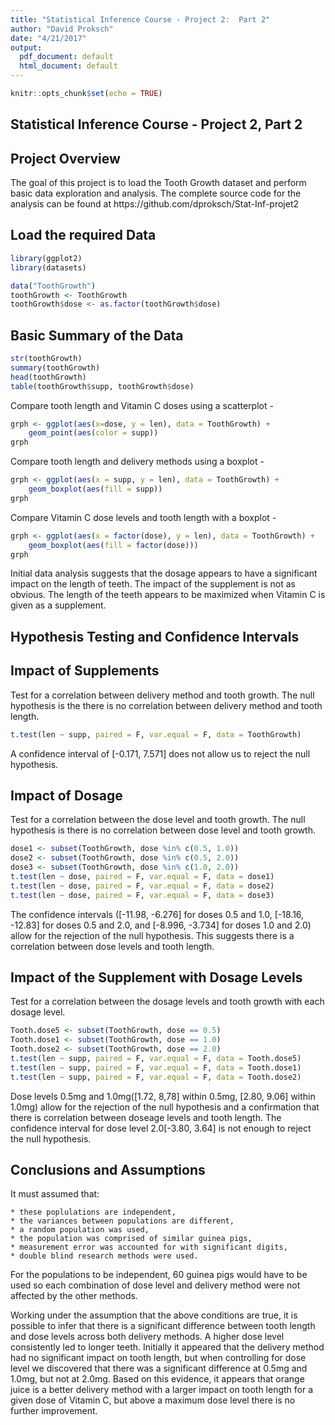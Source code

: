 ```yaml
---
title: "Statistical Inference Course - Project 2:  Part 2"
author: "David Proksch"
date: "4/21/2017"
output:
  pdf_document: default
  html_document: default
---
```


```r
knitr::opts_chunk$set(echo = TRUE)
```

## Statistical Inference Course - Project 2, Part 2

## Project Overview
The goal of this project is to load the Tooth Growth dataset and perform basic data exploration and analysis.  The complete source code for the analysis can be found at https://github.com/dproksch/Stat-Inf-projet2


## Load the required Data
```r
library(ggplot2)
library(datasets)

data("ToothGrowth")
toothGrowth <- ToothGrowth
toothGrowth$dose <- as.factor(toothGrowth$dose)
```

## Basic Summary of the Data



```r
str(toothGrowth)
summary(toothGrowth)
head(toothGrowth)
table(toothGrowth$supp, toothGrowth$dose)
```

Compare tooth length and Vitamin C doses using a scatterplot -

```r
grph <- ggplot(aes(x=dose, y = len), data = ToothGrowth) + 
    geom_point(aes(color = supp)) 
grph
```

Compare tooth length and delivery methods using a boxplot -

```r
grph <- ggplot(aes(x = supp, y = len), data = ToothGrowth) + 
    geom_boxplot(aes(fill = supp))
grph
```

Compare Vitamin C dose levels and tooth length with a boxplot -

```r
grph <- ggplot(aes(x = factor(dose), y = len), data = ToothGrowth) + 
    geom_boxplot(aes(fill = factor(dose)))
grph
```

Initial data analysis suggests that the dosage appears to have a significant impact on the length of teeth.  The impact of the supplement is not as obvious.  The length of the teeth appears to be maximized when Vitamin C is given as a supplement.

## Hypothesis Testing and Confidence Intervals

## Impact of Supplements
Test for a correlation between delivery method and tooth growth.  The null hypothesis is the there is no correlation between delivery method and tooth length.

```r
t.test(len ~ supp, paired = F, var.equal = F, data = ToothGrowth)
```

A confidence interval of [-0.171, 7.571] does not allow us to reject the null hypothesis.

## Impact of Dosage

Test for a correlation between the dose level and tooth growth.  The null hypothesis is there is no correlation between dose level and tooth growth.

```r
dose1 <- subset(ToothGrowth, dose %in% c(0.5, 1.0))
dose2 <- subset(ToothGrowth, dose %in% c(0.5, 2.0))
dose3 <- subset(ToothGrowth, dose %in% c(1.0, 2.0))
t.test(len ~ dose, paired = F, var.equal = F, data = dose1)
t.test(len ~ dose, paired = F, var.equal = F, data = dose2)
t.test(len ~ dose, paired = F, var.equal = F, data = dose3)
```

The confidence intervals ([-11.98, -6.276] for doses 0.5 and 1.0, [-18.16, -12.83] for doses 0.5 and 2.0, and [-8.996, -3.734] for doses 1.0 and 2.0) allow for the rejection of the null hypothesis.  This suggests there is a correlation between dose levels and tooth length.

## Impact of the Supplement with Dosage Levels

Test for a correlation between the dosage levels and tooth growth with each dosage level.  

```r
Tooth.dose5 <- subset(ToothGrowth, dose == 0.5)
Tooth.dose1 <- subset(ToothGrowth, dose == 1.0)
Tooth.dose2 <- subset(ToothGrowth, dose == 2.0)
t.test(len ~ supp, paired = F, var.equal = F, data = Tooth.dose5)
t.test(len ~ supp, paired = F, var.equal = F, data = Tooth.dose1)
t.test(len ~ supp, paired = F, var.equal = F, data = Tooth.dose2)
```

Dose levels 0.5mg and 1.0mg([1.72, 8,78] within 0.5mg, [2.80, 9.06] within 1.0mg) allow for the rejection of the null hypothesis and a confirmation that there is correlation between doseage levels and tooth length. The confidence interval for dose level 2.0[-3.80, 3.64] is not enough to reject the null hypothesis.

## Conclusions and Assumptions

It must assumed that: 

    * these poplulations are independent, 
    * the variances between populations are different, 
    * a random population was used, 
    * the population was comprised of similar guinea pigs, 
    * measurement error was accounted for with significant digits, 
    * double blind research methods were used. 

For the populations to be independent, 60 guinea pigs would have to be used so each combination of dose level and delivery method were not affected by the other methods. 

Working under the assumption that the above conditions are true, it is possible to infer that there is a significant difference between tooth length and dose levels across both delivery methods. A higher dose level consistently led to longer teeth. Initially it appeared that the delivery method had no significant impact on tooth length, but when controlling for dose level we discovered that there was a significant difference at 0.5mg and 1.0mg, but not at 2.0mg. Based on this evidence, it appears that orange juice is a better delivery method with a larger impact on tooth length for a given dose of Vitamin C, but above a maximum dose level there is no further improvement.

